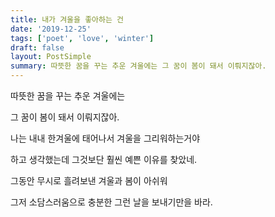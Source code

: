 ```yaml
---
title: 내가 겨울을 좋아하는 건
date: '2019-12-25'
tags: ['poet', 'love', 'winter']
draft: false
layout: PostSimple
summary: 따뜻한 꿈을 꾸는 추운 겨울에는 그 꿈이 봄이 돼서 이뤄지잖아.
---
```


따뜻한 꿈을 꾸는 추운 겨울에는

그 꿈이 봄이 돼서 이뤄지잖아.

나는 내내 한겨울에 태어나서 겨울을 그리워하는거야

하고 생각했는데 그것보단 훨씬 예쁜 이유를 찾았네.

그동안 무시로 흘려보낸 겨울과 봄이 아쉬워

그저 소담스러움으로 충분한 그런 날을 보내기만을 바라.
